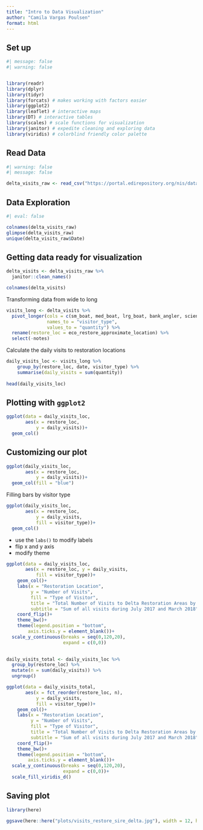 ```yaml
---
title: "Intro to Data Visualization"
author: "Camila Vargas Poulsen"
format: html
---
```


## Set up
```r
#| message: false
#| warning: false


library(readr)
library(dplyr)
library(tidyr)
library(forcats) # makes working with factors easier
library(ggplot2)
library(leaflet) # interactive maps
library(DT) # interactive tables
library(scales) # scale functions for visualization
library(janitor) # expedite cleaning and exploring data
library(viridis) # colorblind friendly color palette
```


## Read Data
```r
#| warning: false
#| message: false

delta_visits_raw <- read_csv("https://portal.edirepository.org/nis/dataviewer?packageid=edi.587.1&entityid=cda8c1384af0089b506d51ad8507641f")
```


## Data Exploration
```r
#| eval: false

colnames(delta_visits_raw)
glimpse(delta_visits_raw)
unique(delta_visits_raw$Date)

```


## Getting data ready for visualization

```r
delta_visits <- delta_visits_raw %>% 
  janitor::clean_names()

colnames(delta_visits)

```

Transforming data from wide to long

```r
visits_long <- delta_visits %>% 
  pivot_longer(cols = c(sm_boat, med_boat, lrg_boat, bank_angler, scientist, cars),
               names_to = "visitor_type",
               values_to = "quantity") %>% 
  rename(restore_loc = eco_restore_approximate_location) %>% 
  select(-notes)
```

Calculate the daily visits to restoration locations

```r
daily_visits_loc <- visits_long %>%
    group_by(restore_loc, date, visitor_type) %>% 
    summarise(daily_visits = sum(quantity))
    
head(daily_visits_loc)
```


## Plotting with `ggplot2`

```r
ggplot(data = daily_visits_loc,
       aes(x = restore_loc,
           y = daily_visits))+
  geom_col()
```

## Customizing our plot
```r
ggplot(daily_visits_loc,
       aes(x = restore_loc,
           y = daily_visits))+
  geom_col(fill = "blue")
```

Filling bars by visitor type

```r
ggplot(daily_visits_loc,
       aes(x = restore_loc,
           y = daily_visits,
           fill = visitor_type))+
  geom_col()
```


- use the `labs()` to modify labels
- flip x and y axis
- modify theme

```r
ggplot(data = daily_visits_loc,
       aes(x = restore_loc, y = daily_visits,
           fill = visitor_type))+
    geom_col()+
    labs(x = "Restoration Location",
         y = "Number of Visits",
         fill = "Type of Visitor",
         title = "Total Number of Visits to Delta Restoration Areas by visitor type",
         subtitle = "Sum of all visits during July 2017 and March 2018")+
    coord_flip()+
    theme_bw()+
    theme(legend.position = "bottom",
        axis.ticks.y = element_blank())+
  scale_y_continuous(breaks = seq(0,120,20),
                     expand = c(0,0))
  
```


```r
daily_visits_total <- daily_visits_loc %>% 
  group_by(restore_loc) %>% 
  mutate(n = sum(daily_visits)) %>% 
  ungroup()
```


```r
ggplot(data = daily_visits_total,
       aes(x = fct_reorder(restore_loc, n), 
           y = daily_visits,
           fill = visitor_type))+
    geom_col()+
    labs(x = "Restoration Location",
         y = "Number of Visits",
         fill = "Type of Visitor",
         title = "Total Number of Visits to Delta Restoration Areas by visitor type",
         subtitle = "Sum of all visits during July 2017 and March 2018")+
    coord_flip()+
    theme_bw()+
    theme(legend.position = "bottom",
        axis.ticks.y = element_blank())+
  scale_y_continuous(breaks = seq(0,120,20),
                     expand = c(0,0))+
  scale_fill_viridis_d()
```

## Saving plot

```r
library(here)

ggsave(here::here("plots/visits_restore_sire_delta.jpg"), width = 12, height = 6, units = "in")
```






